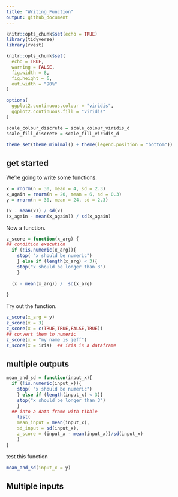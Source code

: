 ```yaml
---
title: "Writing_Function"
output: github_document
---
```


```r

knitr::opts_chunk$set(echo = TRUE)
library(tidyverse)
library(rvest)

knitr::opts_chunk$set(
  echo = TRUE,
  warning = FALSE,
  fig.width = 8,
  fig.height = 6,
  out.width = "90%"
)

options(
  ggplot2.continuous.colour = "viridis",
  ggplot2.continuous.fill = "viridis"
)

scale_colour_discrete = scale_colour_viridis_d
scale_fill_discrete = scale_fill_viridis_d

theme_set(theme_minimal() + theme(legend.position = "bottom"))
```

## get started 

We're going to write some functions. 

```r
x = rnorm(n = 30, mean = 4, sd = 2.3)
x_again = rnorm(n = 20, mean = 6, sd = 0.3)
y = rnorm(n = 30, mean = 24, sd = 2.3)

(x - mean(x)) / sd(x)
(x_again - mean(x_again)) / sd(x_again)
```

Now a function.

```r
z_score = function(x_arg) {
## condition execution
  if (!is.numeric(x_arg)){
    stop( "x should be numeric")
    } else if (length(x_arg) < 3){
    stop("x should be longer than 3")
    }
  
  (x - mean(x_arg)) /  sd(x_arg)
  
}
```

Try out the function. 

```r
z_score(x_arg = y)
z_score(x = 3)
z_score(x = c(TRUE,TRUE,FALSE,TRUE))
## convert them to numeric
z_score(x = "my name is jeff")
z_score(x = iris)  ## iris is a dataframe 

```

## multiple outputs 

```r
mean_and_sd = function(input_x){
  if (!is.numeric(input_x)){
    stop( "x should be numeric")
    } else if (length(input_x) < 3){
    stop("x should be longer than 3")
    }
  ## into a data frame with tibble
    list(
    mean_input = mean(input_x),
    sd_input = sd(input_x),
    z_score = (input_x - mean(input_x))/sd(input_x)
    ) 
}
```

test this function 

```r
mean_and_sd(input_x = y)
```

## Multiple inputs

```r



```






 
 